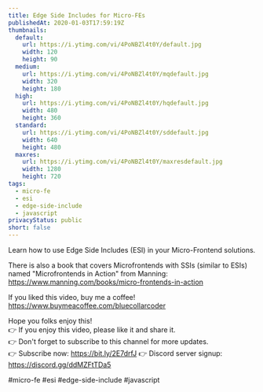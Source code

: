 ```yaml
---
title: Edge Side Includes for Micro-FEs
publishedAt: 2020-01-03T17:59:19Z
thumbnails:
  default:
    url: https://i.ytimg.com/vi/4PoNBZl4t0Y/default.jpg
    width: 120
    height: 90
  medium:
    url: https://i.ytimg.com/vi/4PoNBZl4t0Y/mqdefault.jpg
    width: 320
    height: 180
  high:
    url: https://i.ytimg.com/vi/4PoNBZl4t0Y/hqdefault.jpg
    width: 480
    height: 360
  standard:
    url: https://i.ytimg.com/vi/4PoNBZl4t0Y/sddefault.jpg
    width: 640
    height: 480
  maxres:
    url: https://i.ytimg.com/vi/4PoNBZl4t0Y/maxresdefault.jpg
    width: 1280
    height: 720
tags:
  - micro-fe
  - esi
  - edge-side-include
  - javascript
privacyStatus: public
short: false
---
```

  
  Learn how to use Edge Side Includes (ESI) in your Micro-Frontend solutions.

There is also a book that covers Microfrontends with SSIs (similar to ESIs) named "Microfrontends in Action" from Manning: https://www.manning.com/books/micro-frontends-in-action

If you liked this video, buy me a coffee! https://www.buymeacoffee.com/bluecollarcoder

Hope you folks enjoy this!    
👉 If you enjoy this video, please like it and share it.    
👉 Don't forget to subscribe to this channel for more updates.    
👉 Subscribe now: https://bit.ly/2E7drfJ
👉 Discord server signup: https://discord.gg/ddMZFtTDa5

#micro-fe #esi #edge-side-include #javascript
  
